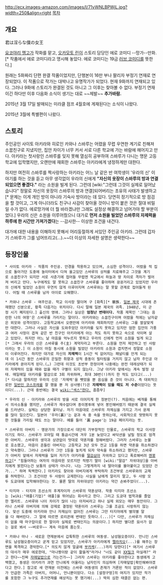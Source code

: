 http://ecx.images-amazon.com/images/I/71vWNLBPWjL.jpg?width=250&align=right
[[목차]]
== 개요 ==
君は淫らな僕の女王

[[요코야리 멩고]]가 작화를 맡고, [[오카모토 린]]이 스토리 담당인 에로 코미디 --망가--만화.[* 작품에서 에로 코미디라고 명시해 놓았다. 에로 코미디는 19금 [[러브 코미디]]를 뜻한다.]

원래는 5화짜리 단편 완결 작품이었지만, 단행본이 16만 부나 팔리자 부정기 연재로 연장되었다. 이 작품으로 작가는 대박나고 유명작가가 되었다. 현재 9화까지 연재되고 있다. 그러나 9화에 스토리가 완결된 것도 아니고 그 이후는 찾아볼 수 없다. 부정기 연재이긴 하다만 이후 다음화 소식이 생기는 대로 ~~제발~~ '''추가바람.'''

2015년 3월 17일 발매되는 미라클 점프 4월호에 게재된다는 소식이 나왔다.

2015년 3월에 특별편이 나왔다.
== 스토리 ==
주인공인 사이토 아키라와 히로인 카와나 스바루는 어렸을 무렵 우연한 계기로 친해져 소꿉친구로 지냈지만, 집안 차이가 너무 커서 서로 다른 학교에 가는 바람에 헤어지고 만다. 아키라는 첫사랑인 스바루를 잊지 못해 열심히 공부하여 스바루가 다니는 명문 고등학교에 입학했지만, 오랜만에 재회한 스바루는 아키라에게 냉정하게만 대한다. 

하지만 여전히 스바루를 짝사랑하는 아키라는 어느 날 같은 반 여학생이 '우라의 신' 이야기를 하는 것을 듣고 아무 생각없이 우라의 신에게 '''"자신의 옷장이 스바루의 방과 연결되었으면 좋겠다."''' 라는 소원을 빌게 된다. 그런데 [wiki:"그런데 그것이 실제로 일어났습니다" 정말로 자신의 옷장이 스바루의 방과 연결]되어버리는 초유의 사태가 발생하고[* 문제는 이게 개인 방이 아니라 기숙사 방이라는 데 있다. 당연히 정기적으로 방 점검을 할 것이고, 그게 아니더라도 친구나 사감이 찾아올 것이니 방이 붙은 것은 절대 비밀일 수가 없다. 에로망가에 더 뭘 바라겠냐만 그래도 설정상 해결하고 넘어가야 할 부분이었다.] 우라의 신은 소원을 이루어줬으니 대가로 '''먼저 소원을 빌었던 스바루의 자제력을 하루에 한 시간만 가져가겠다'''는 --감사한-- 이상한 조건을 내건다.

대가에 대한 내용을 이해하지 못해서 어리둥절하게 서있던 주인공 아키라. 그런데 갑자기 스바루가 그를 넘어뜨리고(…).~~더 이상의 자세한 설명은 생략한다~~

== 등장인물 ==
 * 사이토 아키라 - 작품의 주인공. 안경을 착용하고 있으며, 소심한 성격이다. 어렸을 적 집으로 돌아가던 도중에 놀이터에서 다쳐 울고있던 스바루의 상처를 치료해주고 그것을 계기로 소꿉친구가 되지만 서로 사춘기에 접어들 무렵엔 학교에서 하늘과 땅 차이로 격차가 벌어져 버리고 만다. 누구에게도 말 못하고 소꿉친구 스바루를 좋아하며 끙끙거리고 있었지만 우라의 신에게 빌었던 소원이 우연치 않게 이루어지며 스바루와는 말 못할 관계로 접어들게 된다. 어릴 때 스바루를 남자 아이로 오해했다.

 * 카와나 스바루 - 여주인공. 학교 이사장 딸이며 구 [화족][* 華族. [[일본 제국]] 시대에 존재했던 신분으로, 황족 다음가는 위치이다. 다시 말해 일본 제국의 귀족. 1948년, 미 군정 시기 폐지된다.] 출신의 영애. 그러나 실상은 '''엄청난 변태이다.''' 작품 제목인 '그대는 음란한 나의 여왕'은 스바루를 가리키는 말이다. 아키라와는 소꿉친구이며 어렸을 적에는 남자같은 외모와 성격이었다. 고등학교에서 오랜만에 아키라와 재회하지만 스바루는 그를 쌀살맞게만 대한다. 그러나 사실은 자신을 도와주었던 아키라를 잊지 못하고 있지만 엄한 집안의 가풍과 여러 사정이 겹쳐 같은 반 친구인 아키라에게 아는 척도 하지 못하고 속으로 삭이며 살고 있었다. 하지만 어느 날 마음을 억누르지 못하고 우라의 신에게 먼저 소원을 빌게 되고[* 그래서 우라의 신은 스바루를 주(主) 계약자라고 부른다. 소원을 먼저 제안하고 빈 사람이라는 뜻.] 이 소원이 마침 동시에 소원을 빌었던 아키라의 소원과 겹치면서 정말로 소원이 이루어진다. 하지만 대가로 자신의 '''자제력'''이 1시간 씩 없어지는 패널티를 안게 되는데 이 1시간 동안 스바루의 은밀한 취향과 성적 충동이 필터링을 거치지 않고 남자 주인공 아키라에게 쏟아지게 된다.(…) 그런데 이것도 초반부 한정이며 나중에는 완전 데레상태가 되어 자제력이 있을 때와 없을 때가 구별이 되지 않는다. 그냥 아키라 앞에서는 계속 발정 상태. 매일매일 아키라를 딸감으로 3회 자위하며, 최대 30번(!)까지 한 적도 있다고(...)[* 다시금 말하지만 우라의 신은 '자제력'을 뺏었을 뿐 음심을 준 것이 아니다. 즉 대외적으로만 [[일반인 코스프레]]를 잘 했을 뿐 저 상사병(?)은 '''자제력이 있을 때도 저 수준'''이었다는 뜻이다(...). 근데 중반에는 결국 [[wiki:"섹스"한다.]] 흠좀무]

 * 우라의 신 - 아키라와 스바루의 방을 서로 이어지게 한 장본인(?). 처음에는 베개를 통해서 의사소통을 했지만, 스바루가 재수없다며 종이봉투에 넣어 봉인해버렸기 때문에 결국 실체를 드러낸다. 실체는 상당한 꽃미남. 자기 마음대로 스바루의 자제심을 가지고 가서 문제를 많이 일으킨다. 일본어 '우라(裏)'는 겉과 속 중 속을 뜻하는데, 사회적으로 떳떳하지 못한 것들을 가리킬 때도 쓰는 말이다. 예를 들어 '裏 page'는 19금 페이지라는 뜻. 

 * 스바루의 아버지 - 명문가의 가장으로서 대단히 가부장적인 인물로, 스바루의 학교 이사장이기도 하다. 스바루가 꼬마일 때 통금시간에 겨우 1분 늦었다고 싸닥션을 날릴 정도로 엄격한 아버지. 스바루의 생각과 상관없이 멋대로 약혼자를 정해버렸다. 그러자 스바루는 눈물로 호소했고, 마음이 흔들린 아버지는 고등학교 3년 모두 전교 1등을 하면 약혼을 취소하겠다고 약속했다. 그러나 스바루가 그만 1등을 놓치게 되자 약속을 취소하려고 했지만, 스바루가 아버지 앞에서 자제력을 잃어 자기가 아키라를 [[딸감]]삼아 자위하고 있다고 폭로해버려 [[멘붕]]하고[* "힘들어하는 여자의 마음따윈 모르지만 적령기 딸이 [wiki:"딸감" 자위대상]을 아버지에게 밝힌다는건 보통의 상태가 아니다. 나는 그렇게까지 내 딸아이를 몰아붙이고 있었던 건가..." 하며 독백한다.] 아키라도 찾아와 아버지에게 부탁하자 조건부로 스바루와의 교제를 허락한다. 그 조건이란 두 사람이 교제한다는 사실을 남에게 알리지 말고, 두 사람 모두 도쿄대에 입학해야한다는 것. 물론 딸의 자위대상인 아키라는 약간 손봐주었다(...).

 * 타지마 - 타지마 조선소의 후계자이자 스바루의 약혼상대. 작중 타지마 조선소는 [wiki:"애플(기업)" 애플]을 뛰어넘는 회사라고 한다. 그리고 도쿄대 법학과를 졸업한 엘리트. 스바루와 나이 차이가 많이 나는 아저씨라고 하나 실제 외모는 매우 동안이다. 그러나 스바루 아버지에 의해 강제로 결정된 약혼이라 스바루는 그를 조금도 사랑하지 않는다. 맞선 도중에 아키라와 만나 자제심이 없어진 스바루는 그만 타지마에게 별의별 말을 다 해버린다. 그 말에 따르면 로리콘에 변태인 듯하다.(...)[* 다만, 스바루가 자제심이 없을 때 마구잡이로 한 말이라 실제로 변태인지는 의문이다.] 하지만 별다른 묘사가 없는 걸로 봐서 ~~버로우~~ 계속 마음에 품는듯.

 * 카와나 마나 - 새로운 연재분에서 갑툭튀한 스바루의 여동생. 남성혐오증이다. 언니인 스바루도 남성혐오증이라고 굳게 믿고 있었지만, 스바루가 아키라에게 [[펠라치오]](...)를 해주는 장면을 목격하고 경악한다.[* 의도치 않게 얼굴에 [[부카케]](...)까지 당한다][* 여기서 스바루의 대사가 매우 에로한데, "마나짱이랑 같이 핥을게"라거나 "너도 같이 [[정액|XX밀크]] 마실래?" 라고 한다~~진짜 [[자매덮밥]]으로 가는건가~~] 그러자 스바루는 아키라를 좋아한다고 동생에게 고백했고, 동생은 아키라가 과연 언니에게 어울리는 남자인지 의심하며 [자매덮밥|확인해봐야겠다고 한다.] 참고로 새 연재분 이전에는 스바루 여동생의 존재가 거론된 적이 없었다. 스바루가 언급한 가족은 아버지, 어머니, 언니뿐이었다. 다소 [설정구멍]의 여지가 있지만 작가를 포함한 그 누구도 추가연재를 예상치는 못 했기에(...) 딱히 심한 태클은 없는 편.
